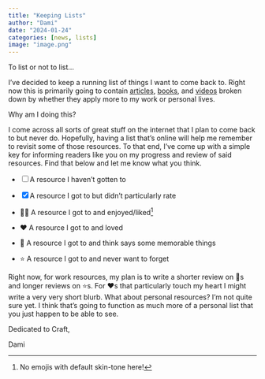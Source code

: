 ```yaml
---
title: "Keeping Lists"
author: "Dami"
date: "2024-01-24"
categories: [news, lists]
image: "image.png"
---
```


To list or not to list...

I've decided to keep a running list of things I want to come back to. Right now this is primarily going to contain [articles](../../lists/articles/index.qmd), [books](../../lists/books/index.qmd), and [videos](../../lists/videos/index.qmd) broken down by whether they apply more to my work or personal lives.

Why am I doing this?

I come across all sorts of great stuff on the internet that I plan to come back to but never do. Hopefully, having a list that's online will help me remember to revisit some of those resources. To that end, I've come up with a simple key for informing readers like you on my progress and review of said resources. Find that below and let me know what you think.

-   [ ] A resource I haven't gotten to

-   [x] A resource I got to but didn't particularly rate

-   👍🏾 A resource I got to and enjoyed/liked[^1]

-   ❤️ A resource I got to and loved

-   💎 A resource I got to and think says some memorable things

-   ⭐ A resource I got to and never want to forget

[^1]: No emojis with default skin-tone here!

Right now, for work resources, my plan is to write a shorter review on 💎s and longer reviews on ⭐s. For ❤️s that particularly touch my heart I might write a very very short blurb. What about personal resources? I'm not quite sure yet. I think that's going to function as much more of a personal list that you just happen to be able to see.

Dedicated to Craft,

Dami
